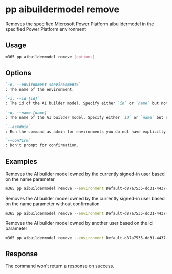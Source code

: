 
# pp aibuildermodel remove

Removes the specified Microsoft Power Platform aibuildermodel in the specified Power Platform environment

## Usage

```sh
m365 pp aibuildermodel remove [options]
```

## Options

```md definition-list
`-e, --environment <environment>`
: The name of the environment.

`-i, --id [id]`
: The id of the AI builder model. Specify either `id` or `name` but not both.

`-n, --name [name]`
: The name of the AI builder model. Specify either `id` or `name` but not both.

`--asAdmin`
: Run the command as admin for environments you do not have explicitly assigned permissions to.

`--confirm`
: Don't prompt for confirmation.
```

<Global />

## Examples

Removes the AI builder model owned by the currently signed-in user based on the name parameter

```sh
m365 pp aibuildermodel remove --environment Default-d87a7535-dd31-4437-bfe1-95340acd55c5 --name "AI Builder Model Name"
```

Removes the AI builder model owned by the currently signed-in user based on the name parameter without confirmation

```sh
m365 pp aibuildermodel remove --environment Default-d87a7535-dd31-4437-bfe1-95340acd55c5 --name "AI Builder Model Name" --confirm
```

Removes the AI builder model owned by another user based on the id parameter

```sh
m365 pp aibuildermodel remove --environment Default-d87a7535-dd31-4437-bfe1-95340acd55c5 --id 9d9a13d0-6255-ed11-bba2-000d3adf774e  --asAdmin
```


## Response

The command won't return a response on success.

